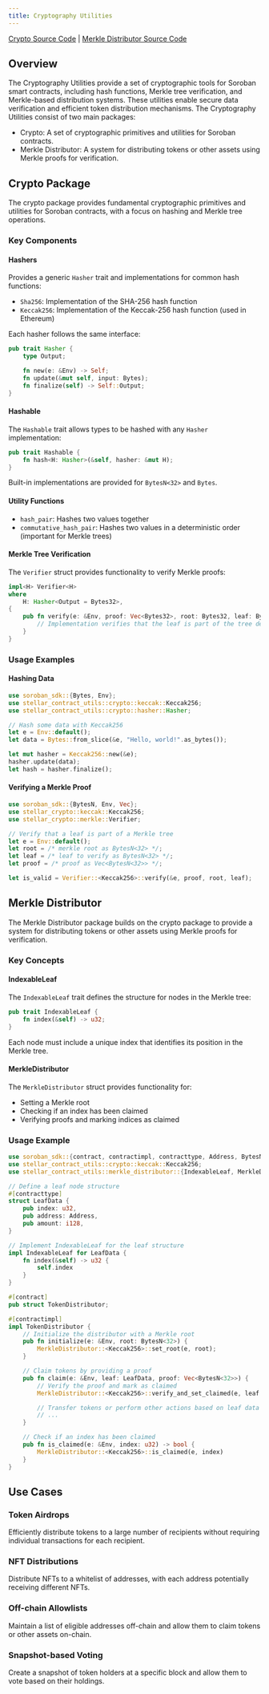 ```yaml
---
title: Cryptography Utilities
---
```


[Crypto Source Code](https://github.com/OpenZeppelin/stellar-contracts/tree/main/packages/contract-utils/src/crypto) |
[Merkle Distributor Source Code](https://github.com/OpenZeppelin/stellar-contracts/tree/main/packages/contract-utils/src/merkle-distributor)

## Overview

The Cryptography Utilities provide a set of cryptographic tools for Soroban smart contracts,
including hash functions, Merkle tree verification, and Merkle-based distribution systems.
These utilities enable secure data verification and efficient token distribution mechanisms.
The Cryptography Utilities consist of two main packages:

* Crypto: A set of cryptographic primitives and utilities for Soroban contracts.
* Merkle Distributor: A system for distributing tokens or other assets using Merkle proofs for verification.

## Crypto Package

The crypto package provides fundamental cryptographic primitives and utilities for Soroban contracts,
with a focus on hashing and Merkle tree operations.

### Key Components

#### Hashers

Provides a generic `Hasher` trait and implementations for common hash functions:

* `Sha256`: Implementation of the SHA-256 hash function
* `Keccak256`: Implementation of the Keccak-256 hash function (used in Ethereum)

Each hasher follows the same interface:

```rust
pub trait Hasher {
    type Output;

    fn new(e: &Env) -> Self;
    fn update(&mut self, input: Bytes);
    fn finalize(self) -> Self::Output;
}
```

#### Hashable

The `Hashable` trait allows types to be hashed with any `Hasher` implementation:

```rust
pub trait Hashable {
    fn hash<H: Hasher>(&self, hasher: &mut H);
}
```

Built-in implementations are provided for `BytesN<32>` and `Bytes`.

#### Utility Functions

* `hash_pair`: Hashes two values together
* `commutative_hash_pair`: Hashes two values in a deterministic order (important for Merkle trees)

#### Merkle Tree Verification

The `Verifier` struct provides functionality to verify Merkle proofs:

```rust
impl<H> Verifier<H>
where
    H: Hasher<Output = Bytes32>,
{
    pub fn verify(e: &Env, proof: Vec<Bytes32>, root: Bytes32, leaf: Bytes32) -> bool {
        // Implementation verifies that the leaf is part of the tree defined by root
    }
}
```

### Usage Examples

#### Hashing Data

```rust
use soroban_sdk::{Bytes, Env};
use stellar_contract_utils::crypto::keccak::Keccak256;
use stellar_contract_utils::crypto::hasher::Hasher;

// Hash some data with Keccak256
let e = Env::default();
let data = Bytes::from_slice(&e, "Hello, world!".as_bytes());

let mut hasher = Keccak256::new(&e);
hasher.update(data);
let hash = hasher.finalize();
```

#### Verifying a Merkle Proof

```rust
use soroban_sdk::{BytesN, Env, Vec};
use stellar_crypto::keccak::Keccak256;
use stellar_crypto::merkle::Verifier;

// Verify that a leaf is part of a Merkle tree
let e = Env::default();
let root = /* merkle root as BytesN<32> */;
let leaf = /* leaf to verify as BytesN<32> */;
let proof = /* proof as Vec<BytesN<32>> */;

let is_valid = Verifier::<Keccak256>::verify(&e, proof, root, leaf);
```

## Merkle Distributor

The Merkle Distributor package builds on the crypto package to provide a system for distributing tokens or
other assets using Merkle proofs for verification.

### Key Concepts

#### IndexableLeaf

The `IndexableLeaf` trait defines the structure for nodes in the Merkle tree:

```rust
pub trait IndexableLeaf {
    fn index(&self) -> u32;
}
```

Each node must include a unique index that identifies its position in the Merkle tree.

#### MerkleDistributor

The `MerkleDistributor` struct provides functionality for:

* Setting a Merkle root
* Checking if an index has been claimed
* Verifying proofs and marking indices as claimed

### Usage Example

```rust
use soroban_sdk::{contract, contractimpl, contracttype, Address, BytesN, Env, Vec};
use stellar_contract_utils::crypto::keccak::Keccak256;
use stellar_contract_utils::merkle_distributor::{IndexableLeaf, MerkleDistributor};

// Define a leaf node structure
#[contracttype]
struct LeafData {
    pub index: u32,
    pub address: Address,
    pub amount: i128,
}

// Implement IndexableLeaf for the leaf structure
impl IndexableLeaf for LeafData {
    fn index(&self) -> u32 {
        self.index
    }
}

#[contract]
pub struct TokenDistributor;

#[contractimpl]
impl TokenDistributor {
    // Initialize the distributor with a Merkle root
    pub fn initialize(e: &Env, root: BytesN<32>) {
        MerkleDistributor::<Keccak256>::set_root(e, root);
    }

    // Claim tokens by providing a proof
    pub fn claim(e: &Env, leaf: LeafData, proof: Vec<BytesN<32>>) {
        // Verify the proof and mark as claimed
        MerkleDistributor::<Keccak256>::verify_and_set_claimed(e, leaf.clone(), proof);

        // Transfer tokens or perform other actions based on leaf data
        // ...
    }

    // Check if an index has been claimed
    pub fn is_claimed(e: &Env, index: u32) -> bool {
        MerkleDistributor::<Keccak256>::is_claimed(e, index)
    }
}
```

## Use Cases

### Token Airdrops

Efficiently distribute tokens to a large number of recipients without requiring individual transactions for each recipient.

### NFT Distributions

Distribute NFTs to a whitelist of addresses, with each address potentially receiving different NFTs.

### Off-chain Allowlists

Maintain a list of eligible addresses off-chain and allow them to claim tokens or other assets on-chain.

### Snapshot-based Voting

Create a snapshot of token holders at a specific block and allow them to vote based on their holdings.
